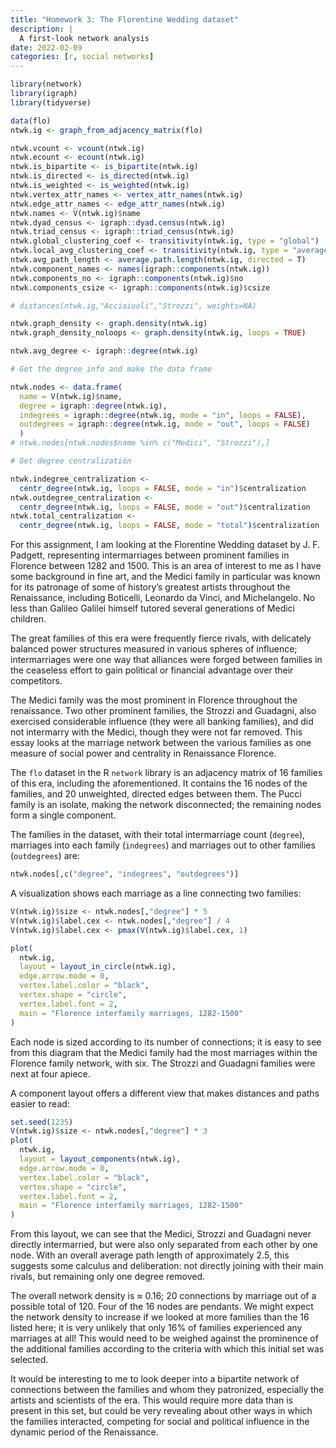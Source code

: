 ```yaml
---
title: "Homework 3: The Florentine Wedding dataset"
description: |
  A first-look network analysis
date: 2022-02-09
categories: [r, social networks]
---
```


```r
library(network)
library(igraph)
library(tidyverse)
```

```r
data(flo)
ntwk.ig <- graph_from_adjacency_matrix(flo)

ntwk.vcount <- vcount(ntwk.ig)
ntwk.ecount <- ecount(ntwk.ig)
ntwk.is_bipartite <- is_bipartite(ntwk.ig)
ntwk.is_directed <- is_directed(ntwk.ig)
ntwk.is_weighted <- is_weighted(ntwk.ig)
ntwk.vertex_attr_names <- vertex_attr_names(ntwk.ig)
ntwk.edge_attr_names <- edge_attr_names(ntwk.ig)
ntwk.names <- V(ntwk.ig)$name
ntwk.dyad_census <- igraph::dyad.census(ntwk.ig)
ntwk.triad_census <- igraph::triad_census(ntwk.ig)
ntwk.global_clustering_coef <- transitivity(ntwk.ig, type = "global")
ntwk.local_avg_clustering_coef <- transitivity(ntwk.ig, type = "average")
ntwk.avg_path_length <- average.path.length(ntwk.ig, directed = T)
ntwk.component_names <- names(igraph::components(ntwk.ig))
ntwk.components_no <- igraph::components(ntwk.ig)$no
ntwk.components_csize <- igraph::components(ntwk.ig)$csize

# distances(ntwk.ig,"Acciaiuoli","Strozzi", weights=NA)

ntwk.graph_density <- graph.density(ntwk.ig)
ntwk.graph_density_noloops <- graph.density(ntwk.ig, loops = TRUE)

ntwk.avg_degree <- igraph::degree(ntwk.ig)

# Get the degree info and make the data frame

ntwk.nodes <- data.frame(
  name = V(ntwk.ig)$name, 
  degree = igraph::degree(ntwk.ig),
  indegrees = igraph::degree(ntwk.ig, mode = "in", loops = FALSE),
  outdegrees = igraph::degree(ntwk.ig, mode = "out", loops = FALSE)
  )
# ntwk.nodes[ntwk.nodes$name %in% c("Medici", "Strozzi"),]

# Get degree centralization

ntwk.indegree_centralization <- 
  centr_degree(ntwk.ig, loops = FALSE, mode = "in")$centralization
ntwk.outdegree_centralization <- 
  centr_degree(ntwk.ig, loops = FALSE, mode = "out")$centralization
ntwk.total_centralization <- 
  centr_degree(ntwk.ig, loops = FALSE, mode = "total")$centralization
```
</details>

For this assignment, I am looking at the Florentine Wedding dataset by J. F. Padgett, representing intermarriages between prominent families in Florence between 1282 and 1500. This is an area of interest to me as I have some background in fine art, and the Medici family in particular was known for its patronage of some of history's greatest artists throughout the Renaissance, including Boticelli, Leonardo da Vinci, and Michelangelo. No less than Galileo Galilei himself tutored several generations of Medici children.

The great families of this era were frequently fierce rivals, with delicately balanced power structures measured in various spheres of influence; intermarriages were one way that alliances were forged between families in the ceaseless effort to gain political or financial advantage over their competitors. 

The Medici family was the most prominent in Florence throughout the renaissance. Two other prominent families, the Strozzi and Guadagni, also exercised considerable influence (they were all banking families), and did not intermarry with the Medici, though they were not far removed. This essay looks at the marriage network between the various families as one measure of social power and centrality in Renaissance Florence.

The `flo` dataset in the R `network` library is an adjacency matrix of 16 families of this era, including the aforementioned. It contains the 16 nodes of the families, and 20 unweighted, directed edges between them. The Pucci family is an isolate, making the network disconnected; the remaining nodes form a single component.

The families in the dataset, with their total intermarriage count (`degree`), marriages into each family (`indegrees`) and marriages out to other families (`outdegrees`) are:

```r
ntwk.nodes[,c("degree", "indegrees", "outdegrees")]
```

A visualization shows each marriage as a line connecting two families:

```r
V(ntwk.ig)$size <- ntwk.nodes[,"degree"] * 5
V(ntwk.ig)$label.cex <- ntwk.nodes[,"degree"] / 4
V(ntwk.ig)$label.cex <- pmax(V(ntwk.ig)$label.cex, 1)

plot(
  ntwk.ig,
  layout = layout_in_circle(ntwk.ig),
  edge.arrow.mode = 0,
  vertex.label.color = "black",
  vertex.shape = "circle",
  vertex.label.font = 2,
  main = "Florence interfamily marriages, 1282-1500"
)
```

Each node is sized according to its number of connections; it is easy to see from this diagram that the Medici family had the most marriages within the Florence family network, with six. The Strozzi and Guadagni families were next at four apiece.

A component layout offers a different view that makes distances and paths easier to read:

```r
set.seed(1235)
V(ntwk.ig)$size <- ntwk.nodes[,"degree"] * 3
plot(
  ntwk.ig,
  layout = layout_components(ntwk.ig),
  edge.arrow.mode = 0,
  vertex.label.color = "black",
  vertex.shape = "circle",
  vertex.label.font = 2,
  main = "Florence interfamily marriages, 1282-1500"
)

```
From this layout, we can see that the Medici, Strozzi and Guadagni never directly intermarried, but were also only separated from each other by one node. With an overall average path length of approximately 2.5, this suggests some calculus and deliberation: not directly joining with their main rivals, but remaining only one degree removed.

The overall network density is $\approx$ 0.16; 20 connections by marriage out of a possible total of 120. Four of the 16 nodes are pendants. We might expect the network density to increase if we looked at more families than the 16 listed here; it is very unlikely that only 16% of families experienced any marriages at all! This would need to be weighed against the prominence of the additional families according to the criteria with which this initial set was selected.

It would be interesting to me to look deeper into a bipartite network of connections between the families and whom they patronized, especially the artists and scientists of the era. This would require more data than is present in this set, but could be very revealing about other ways in which the families interacted, competing for social and political influence in the dynamic period of the Renaissance.
